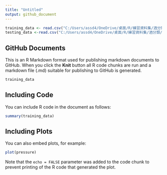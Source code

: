 ---
title: "Untitled"
output: github_document
---

```{r setup, include=FALSE}
training_data <- read.csv("C:/Users/assd4/OneDrive/桌面/R/練習資料集/酒分類/Quality_Training_DataSet.csv",head= TRUE)
testing_data <-read.csv("C:/Users/assd4/OneDrive/桌面/R/練習資料集/酒分類/Answer.csv",head= TRUE)
```



## GitHub Documents

This is an R Markdown format used for publishing markdown documents to GitHub. When you click the **Knit** button all R code chunks are run and a markdown file (.md) suitable for publishing to GitHub is generated.
```{r}
training_data
```


## Including Code

You can include R code in the document as follows:

```{r cars}
summary(training_data)
```

## Including Plots

You can also embed plots, for example:

```{r pressure, echo=FALSE}
plot(pressure)
```

Note that the `echo = FALSE` parameter was added to the code chunk to prevent printing of the R code that generated the plot.
